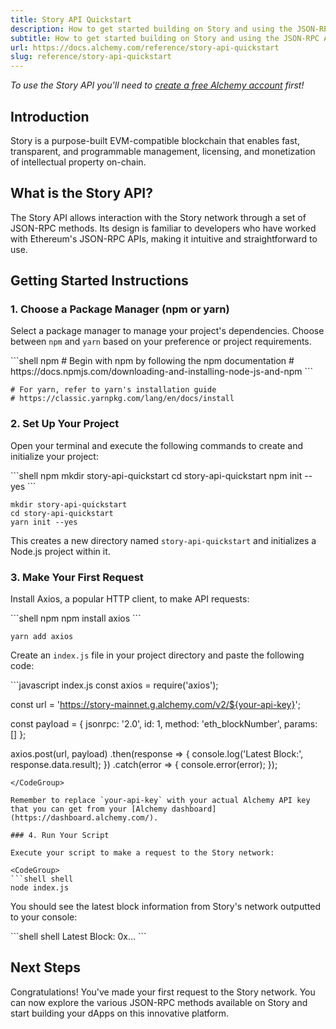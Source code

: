 ```yaml
---
title: Story API Quickstart
description: How to get started building on Story and using the JSON-RPC API
subtitle: How to get started building on Story and using the JSON-RPC API
url: https://docs.alchemy.com/reference/story-api-quickstart
slug: reference/story-api-quickstart
---
```


*To use the Story API you'll need to [create a free Alchemy account](https://dashboard.alchemy.com/) first!*

## Introduction

Story is a purpose-built EVM-compatible blockchain that enables fast, transparent, and programmable management, licensing, and monetization of intellectual property on-chain.

## What is the Story API?

The Story API allows interaction with the Story network through a set of JSON-RPC methods. Its design is familiar to developers who have worked with Ethereum's JSON-RPC APIs, making it intuitive and straightforward to use.

## Getting Started Instructions

### 1. Choose a Package Manager (npm or yarn)

Select a package manager to manage your project's dependencies. Choose between `npm` and `yarn` based on your preference or project requirements.

<CodeGroup>
  ```shell npm
  # Begin with npm by following the npm documentation
  # https://docs.npmjs.com/downloading-and-installing-node-js-and-npm
  ```

  ```shell yarn
  # For yarn, refer to yarn's installation guide
  # https://classic.yarnpkg.com/lang/en/docs/install
  ```
</CodeGroup>

### 2. Set Up Your Project

Open your terminal and execute the following commands to create and initialize your project:

<CodeGroup>
  ```shell npm
  mkdir story-api-quickstart
  cd story-api-quickstart
  npm init --yes
  ```

  ```shell yarn
  mkdir story-api-quickstart
  cd story-api-quickstart
  yarn init --yes
  ```
</CodeGroup>

This creates a new directory named `story-api-quickstart` and initializes a Node.js project within it.

### 3. Make Your First Request

Install Axios, a popular HTTP client, to make API requests:

<CodeGroup>
  ```shell npm
  npm install axios
  ```

  ```shell yarn
  yarn add axios
  ```
</CodeGroup>

Create an `index.js` file in your project directory and paste the following code:

<CodeGroup>
  ```javascript index.js
  const axios = require('axios');

  const url = 'https://story-mainnet.g.alchemy.com/v2/${your-api-key}';

  const payload = {
    jsonrpc: '2.0',
    id: 1,
    method: 'eth_blockNumber',
    params: []
  };

  axios.post(url, payload)
    .then(response => {
      console.log('Latest Block:', response.data.result);
    })
    .catch(error => {
      console.error(error);
    });
  ```
</CodeGroup>

Remember to replace `your-api-key` with your actual Alchemy API key that you can get from your [Alchemy dashboard](https://dashboard.alchemy.com/).

### 4. Run Your Script

Execute your script to make a request to the Story network:

<CodeGroup>
  ```shell shell
  node index.js
  ```
</CodeGroup>

You should see the latest block information from Story's network outputted to your console:

<CodeGroup>
  ```shell shell
  Latest Block: 0x...
  ```
</CodeGroup>

## Next Steps

Congratulations! You've made your first request to the Story network. You can now explore the various JSON-RPC methods available on Story and start building your dApps on this innovative platform.
